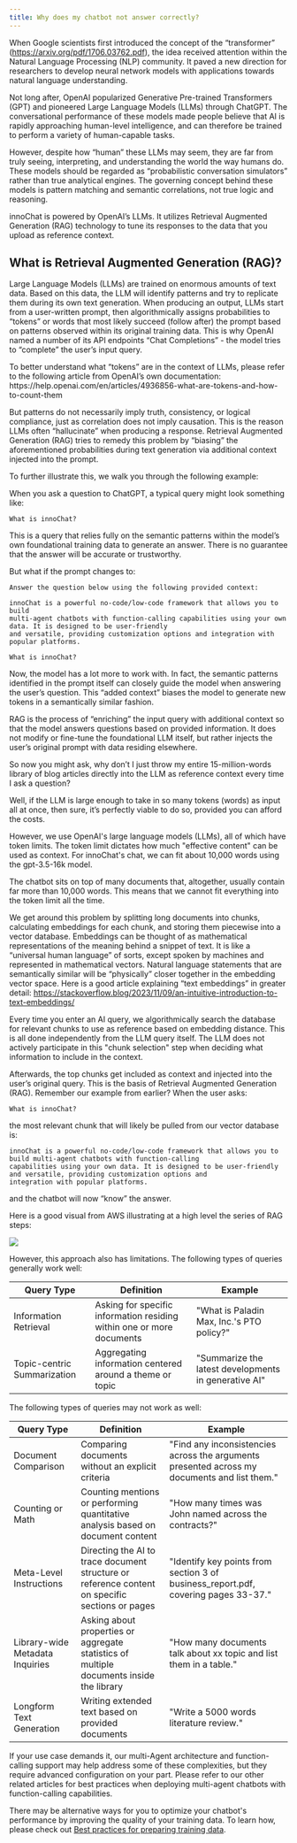 ```yaml
---
title: Why does my chatbot not answer correctly?
---
```


When Google scientists first introduced the concept of the “transformer” (https://arxiv.org/pdf/1706.03762.pdf), the idea received attention within
the Natural Language Processing (NLP) community. It paved a new direction for researchers to develop neural network models with applications towards
natural language understanding.

Not long after, OpenAI popularized Generative Pre-trained Transformers (GPT) and pioneered Large Language Models (LLMs) through ChatGPT. The conversational
performance of these models made people believe that AI is rapidly approaching human-level intelligence, and can therefore be trained to perform a variety
of human-capable tasks.

However, despite how “human” these LLMs may seem, they are far from truly seeing, interpreting, and understanding the world the way humans do.
These models should be regarded as “probabilistic conversation simulators” rather than true analytical engines. The governing concept behind these
models is pattern matching and semantic correlations, not true logic and reasoning.

innoChat is powered by OpenAI’s LLMs. It utilizes Retrieval Augmented Generation (RAG) technology to tune its responses to the data that you upload
as reference context.

## What is Retrieval Augmented Generation (RAG)?

Large Language Models (LLMs) are trained on enormous amounts of text data. Based on this data, the LLM will identify patterns and try to
replicate them during its own text generation. When producing an output, LLMs start from a user-written prompt, then algorithmically
assigns probabilities to “tokens” or words that most likely succeed (follow after) the prompt based on patterns observed within its original
training data. This is why OpenAI named a number of its API endpoints “Chat Completions” - the model tries to “complete” the user’s input query.

<Note>
  To better understand what “tokens” are in the context of LLMs, please refer to
  the following article from OpenAI’s own documentation:
  https://help.openai.com/en/articles/4936856-what-are-tokens-and-how-to-count-them
</Note>

But patterns do not necessarily imply truth, consistency, or logical compliance, just as correlation does not imply causation.
This is the reason LLMs often “hallucinate” when producing a response. Retrieval Augmented Generation (RAG) tries to remedy
this problem by “biasing” the aforementioned probabilities during text generation via additional context injected into the prompt.

To further illustrate this, we walk you through the following example:

When you ask a question to ChatGPT, a typical query might look something like:

```
What is innoChat?
```

This is a query that relies fully on the semantic patterns within the model’s own foundational training data to generate an answer. There is no guarantee that the answer will be accurate or trustworthy.

But what if the prompt changes to:

```
Answer the question below using the following provided context:

innoChat is a powerful no-code/low-code framework that allows you to build
multi-agent chatbots with function-calling capabilities using your own data. It is designed to be user-friendly
and versatile, providing customization options and integration with popular platforms.

What is innoChat?
```

Now, the model has a lot more to work with. In fact, the semantic patterns identified in the prompt itself can closely guide the model when answering
the user’s question. This “added context” biases the model to generate new tokens in a semantically similar fashion.

RAG is the process of “enriching” the input query with additional context so that the model answers questions based on provided information.
It does not modify or fine-tune the foundational LLM itself, but rather injects the user’s original prompt with data residing elsewhere.

So now you might ask, why don’t I just throw my entire 15-million-words library of blog articles directly into the LLM as reference context
every time I ask a question?

Well, if the LLM is large enough to take in so many tokens (words) as input all at once, then sure, it’s perfectly viable to do so, provided you can afford the costs.

However, we use OpenAI's large language models (LLMs), all of which have token limits. The token limit dictates how much "effective content"
can be used as context. For innoChat's chat, we can fit about 10,000 words using the gpt-3.5-16k model.

The chatbot sits on top of many documents that, altogether, usually contain far more than 10,000 words. This means that we cannot fit everything
into the token limit all the time.

We get around this problem by splitting long documents into chunks, calculating embeddings for each chunk, and storing them piecewise into a
vector database. Embeddings can be thought of as mathematical representations of the meaning behind a snippet of text. It is like a
“universal human language” of sorts, except spoken by machines and represented in mathematical vectors. Natural language statements
that are semantically similar will be “physically” closer together in the embedding vector space. Here is a good article explaining
“text embeddings” in greater detail: https://stackoverflow.blog/2023/11/09/an-intuitive-introduction-to-text-embeddings/

Every time you enter an AI query, we algorithmically search the database for relevant chunks to use as reference based on embedding distance.
This is all done independently from the LLM query itself. The LLM does not actively participate in this "chunk selection" step when deciding
what information to include in the context.

Afterwards, the top chunks get included as context and injected into the user’s original query. This is the basis of Retrieval Augmented
Generation (RAG). Remember our example from earlier? When the user asks:

```
What is innoChat?
```

the most relevant chunk that will likely be pulled from our vector database is:

```
innoChat is a powerful no-code/low-code framework that allows you to build multi-agent chatbots with function-calling
capabilities using your own data. It is designed to be user-friendly and versatile, providing customization options and
integration with popular platforms.
```

and the chatbot will now “know” the answer.

Here is a good visual from AWS illustrating at a high level the series of RAG steps:

<Frame caption="https://docs.aws.amazon.com/sagemaker/latest/dg/jumpstart-foundation-models-customize-rag.html">
  <img src="/images/help-1.png" />
</Frame>

However, this approach also has limitations. The following types of queries generally work well:

| Query Type                  | Definition                                                            | Example                                              |
| --------------------------- | --------------------------------------------------------------------- | ---------------------------------------------------- |
| Information Retrieval       | Asking for specific information residing within one or more documents | "What is Paladin Max, Inc.'s PTO policy?"            |
| Topic-centric Summarization | Aggregating information centered around a theme or topic              | "Summarize the latest developments in generative AI" |

The following types of queries may not work as well:

| Query Type                      | Definition                                                                                      | Example                                                                                      |
| ------------------------------- | ----------------------------------------------------------------------------------------------- | -------------------------------------------------------------------------------------------- |
| Document Comparison             | Comparing documents without an explicit criteria                                                | "Find any inconsistencies across the arguments presented across my documents and list them." |
| Counting or Math                | Counting mentions or performing quantitative analysis based on document content                 | "How many times was John named across the contracts?"                                        |
| Meta-Level Instructions         | Directing the AI to trace document structure or reference content on specific sections or pages | "Identify key points from section 3 of business_report.pdf, covering pages 33-37."           |
| Library-wide Metadata Inquiries | Asking about properties or aggregate statistics of multiple documents inside the library        | "How many documents talk about xx topic and list them in a table."                           |
| Longform Text Generation        | Writing extended text based on provided documents                                               | "Write a 5000 words literature review."                                                      |

If your use case demands it, our multi-Agent architecture and function-calling support may help address some of these complexities,
but they require advanced configuration on your part. Please refer to our other related articles for best practices when deploying
multi-agent chatbots with function-calling capabilities.

There may be alternative ways for you to optimize your chatbot&apos;s performance by improving the quality of your training data.
To learn how, please check out [Best practices for preparing training data](/best-practices).

